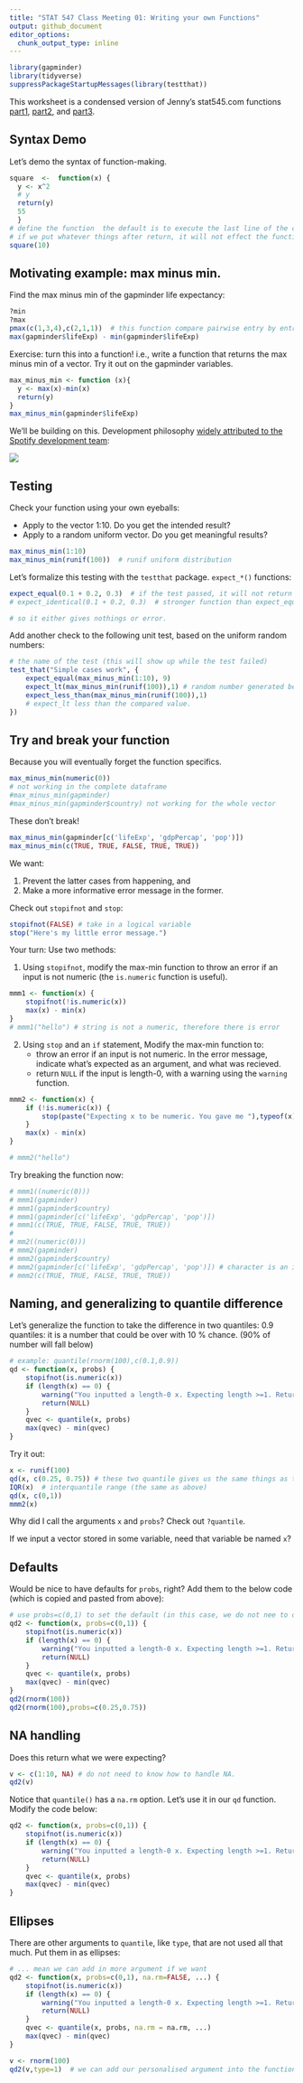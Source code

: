 ```yaml
---
title: "STAT 547 Class Meeting 01: Writing your own Functions"
output: github_document
editor_options: 
  chunk_output_type: inline
---
```


```r
library(gapminder)
library(tidyverse)
suppressPackageStartupMessages(library(testthat))

```

This worksheet is a condensed version of Jenny's stat545.com functions [part1](http://stat545.com/block011_write-your-own-function-01.html), [part2](http://stat545.com/block011_write-your-own-function-02.html), and [part3](http://stat545.com/block011_write-your-own-function-03.html).

## Syntax Demo

Let's demo the syntax of function-making.

```r
square  <-  function(x) {
  y <- x^2 
  # y
  return(y)
  55
  }
# define the function  the default is to execute the last line of the curly bracket and return the result
# if we put whatever things after return, it will not effect the function (in this case, it will still return y.)
square(10)
```

## Motivating example: max minus min.

Find the max minus min of the gapminder life expectancy:

```r
?min
?max
pmax(c(1,3,4),c(2,1,1))  # this function compare pairwise entry by entry
max(gapminder$lifeExp) - min(gapminder$lifeExp)
```

Exercise: turn this into a function! i.e., write a function that returns the max minus min of a vector. Try it out on the gapminder variables.

```r
max_minus_min <- function (x){
  y <- max(x)-min(x)
  return(y)
}
max_minus_min(gapminder$lifeExp)
```

We'll be building on this. Development philosophy [widely attributed to the Spotify development team](http://blog.fastmonkeys.com/?utm_content=bufferc2d6e&utm_medium=social&utm_source=twitter.com&utm_campaign=buffer):

![](http://stat545.com/img/spotify-howtobuildmvp.gif)

## Testing

Check your function using your own eyeballs:

- Apply to the vector 1:10. Do you get the intended result?
- Apply to a random uniform vector. Do you get meaningful results?

```r
max_minus_min(1:10)
max_minus_min(runif(100))  # runif uniform distribution
```

Let's formalize this testing with the `testthat` package. `expect_*()` functions:

```r
expect_equal(0.1 + 0.2, 0.3)  # if the test passed, it will not return anything
# expect_identical(0.1 + 0.2, 0.3)  # stronger function than expect_equal (it is not identical due to some floating point error)

# so it either gives nothings or error.
```

Add another check to the following unit test, based on the uniform random numbers:

```r
# the name of the test (this will show up while the test failed)
test_that("Simple cases work", {
    expect_equal(max_minus_min(1:10), 9)
    expect_lt(max_minus_min(runif(100)),1) # random number generated between 0 and 1
    expect_less_than(max_minus_min(runif(100)),1)
    # expect_lt less than the compared value. 
})
```

## Try and break your function

Because you will eventually forget the function specifics.

```r
max_minus_min(numeric(0))
# not working in the complete dataframe
#max_minus_min(gapminder) 
#max_minus_min(gapminder$country) not working for the whole vector
```

These don't break!

```r
max_minus_min(gapminder[c('lifeExp', 'gdpPercap', 'pop')])
max_minus_min(c(TRUE, TRUE, FALSE, TRUE, TRUE))
```

We want:

1. Prevent the latter cases from happening, and
2. Make a more informative error message in the former.

Check out `stopifnot` and `stop`:

```r
stopifnot(FALSE) # take in a logical variable
stop("Here's my little error message.")
```

Your turn:  Use two methods:

1. Using `stopifnot`, modify the max-min function to throw an error if an input is not numeric (the `is.numeric` function is useful).

```r
mmm1 <- function(x) {
    stopifnot(!is.numeric(x))
    max(x) - min(x)
}
# mmm1("hello") # string is not a numeric, therefore there is error
```

2. Using `stop` and an `if` statement, Modify the max-min function to:
    - throw an error if an input is not numeric. In the error message, indicate what's expected as an argument, and what was recieved. 
    - return `NULL` if the input is length-0, with a warning using the `warning` function.

```r
mmm2 <- function(x) {
    if (!is.numeric(x)) {
        stop(paste("Expecting x to be numeric. You gave me "),typeof(x))
    }
    max(x) - min(x)
}

# mmm2("hello") 
```

Try breaking the function now:

```r
# mmm1((numeric(0)))
# mmm1(gapminder)
# mmm1(gapminder$country)
# mmm1(gapminder[c('lifeExp', 'gdpPercap', 'pop')])
# mmm1(c(TRUE, TRUE, FALSE, TRUE, TRUE))
# 
# mm2((numeric(0)))
# mmm2(gapminder)
# mmm2(gapminder$country)
# mmm2(gapminder[c('lifeExp', 'gdpPercap', 'pop')]) # character is an interger!
# mmm2(c(TRUE, TRUE, FALSE, TRUE, TRUE))

```

## Naming, and generalizing to quantile difference

Let's generalize the function to take the difference in two quantiles:
0.9 quantiles: it is a number that could be over with 10 % chance. (90% of number will fall below)

```r
# example: quantile(rnorm(100),c(0.1,0.9))
qd <- function(x, probs) {
    stopifnot(is.numeric(x))
    if (length(x) == 0) {
        warning("You inputted a length-0 x. Expecting length >=1. Returning NULL.")
        return(NULL)
    } 
    qvec <- quantile(x, probs)
    max(qvec) - min(qvec)
}
```

Try it out:

```r
x <- runif(100)
qd(x, c(0.25, 0.75)) # these two quantile gives us the same things as the box plot.
IQR(x)  # interquantile range (the same as above)
qd(x, c(0,1))
mmm2(x)
```

Why did I call the arguments `x` and `probs`? Check out `?quantile`. 

If we input a vector stored in some variable, need that variable be named `x`?

## Defaults

Would be nice to have defaults for `probs`, right? Add them to the below code (which is copied and pasted from above):

```r
# use probs=c(0,1) to set the default (in this case, we do not nee to define the probs for the function to work, but we can also rewrite it.)
qd2 <- function(x, probs=c(0,1)) {
    stopifnot(is.numeric(x))
    if (length(x) == 0) {
        warning("You inputted a length-0 x. Expecting length >=1. Returning NULL.")
        return(NULL)
    } 
    qvec <- quantile(x, probs)
    max(qvec) - min(qvec)
}
qd2(rnorm(100))
qd2(rnorm(100),probs=c(0.25,0.75))

```

## NA handling

Does this return what we were expecting?

```r
v <- c(1:10, NA) # do not need to know how to handle NA.
qd2(v)
```

Notice that `quantile()` has a `na.rm` option. Let's use it in our `qd` function. Modify the code below:

```r
qd2 <- function(x, probs=c(0,1)) {
    stopifnot(is.numeric(x))
    if (length(x) == 0) {
        warning("You inputted a length-0 x. Expecting length >=1. Returning NULL.")
        return(NULL)
    } 
    qvec <- quantile(x, probs)
    max(qvec) - min(qvec)
}
```

## Ellipses

There are other arguments to `quantile`, like `type`, that are not used all that much. Put them in as ellipses:

```r
# ... mean we can add in more argument if we want
qd2 <- function(x, probs=c(0,1), na.rm=FALSE, ...) {
    stopifnot(is.numeric(x))
    if (length(x) == 0) {
        warning("You inputted a length-0 x. Expecting length >=1. Returning NULL.")
        return(NULL)
    } 
    qvec <- quantile(x, probs, na.rm = na.rm, ...)
    max(qvec) - min(qvec)
}

v <- rnorm(100)
qd2(v,type=1)  # we can add our personalised argument into the function if the function contains ...



```